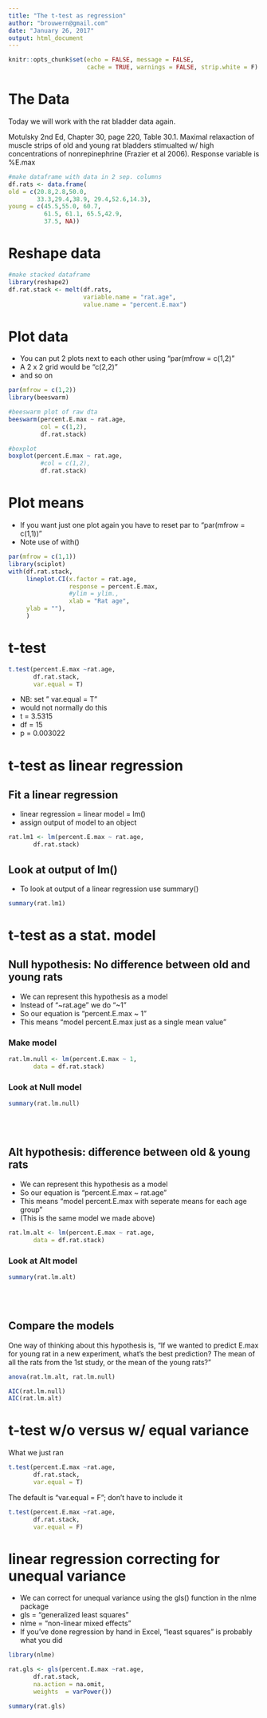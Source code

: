 ```yaml
---
title: "The t-test as regression"
author: "brouwern@gmail.com"
date: "January 26, 2017"
output: html_document
---
```



```r
knitr::opts_chunk$set(echo = FALSE, message = FALSE,
                      cache = TRUE, warnings = FALSE, strip.white = F)
```



# The Data

Today we will work with the rat bladder data again.

Motulsky 2nd Ed, Chapter 30, page 220, Table 30.1.  Maximal relaxaction of muscle strips of old and young rat bladders stimualted w/ high concentrations of nonrepinephrine (Frazier et al 2006).  Response variable is %E.max

```r
#make dataframe with data in 2 sep. columns
df.rats <- data.frame(
old = c(20.8,2.8,50.0,
        33.3,29.4,38.9, 29.4,52.6,14.3),
young = c(45.5,55.0, 60.7, 
          61.5, 61.1, 65.5,42.9,
          37.5, NA))


```



# Reshape data

```r
#make stacked dataframe
library(reshape2)
df.rat.stack <- melt(df.rats,
                     variable.name = "rat.age",
                     value.name = "percent.E.max")


```

# Plot data

* You can put 2 plots next to each other using "par(mfrow = c(1,2)"
* A 2 x 2 grid would be "c(2,2)"
* and so on

```r
par(mfrow = c(1,2))
library(beeswarm)

#beeswarm plot of raw dta
beeswarm(percent.E.max ~ rat.age, 
         col = c(1,2),
         df.rat.stack)

#boxplot
boxplot(percent.E.max ~ rat.age, 
         #col = c(1,2),
         df.rat.stack)

```



# Plot means

* If you want just one plot again you have to reset par to "par(mfrow = c(1,1))"
* Note use of with()
```r
par(mfrow = c(1,1))
library(sciplot)
with(df.rat.stack,
     lineplot.CI(x.factor = rat.age,
                 response = percent.E.max,
                 #ylim = ylim.,
                 xlab = "Rat age",
     ylab = ""),
     )
```


# t-test


```r
t.test(percent.E.max ~rat.age,
       df.rat.stack,
       var.equal = T)
```

* NB: set " var.equal = T"
* would not normally do this
* t = 3.5315
* df = 15
* p = 0.003022


# t-test as linear regression

## Fit a linear regression

* linear regression = linear model = lm()
* assign output of model to an object
```r
rat.lm1 <- lm(percent.E.max ~ rat.age,
       df.rat.stack)
```

## Look at output of lm()

* To look at output of a linear regression use summary()
```r
summary(rat.lm1)
```



# t-test as a stat. model 

## Null hypothesis: No difference between old and young rats

* We can  represent this hypothesis as a model
* Instead of "~rat.age" we do "~1"
* So our equation is "percent.E.max ~ 1"
* This means "model percent.E.max just as a single mean value"

### Make model

```r
rat.lm.null <- lm(percent.E.max ~ 1,
       data = df.rat.stack)
```

### Look at Null model

```r
summary(rat.lm.null)
```


<br><br>

## Alt hypothesis:  difference between old & young rats

* We can  represent this hypothesis as a model
* So our equation is "percent.E.max ~ rat.age"
* This means "model percent.E.max with seperate means for each age group"
* (This is the same model we made above)

```r
rat.lm.alt <- lm(percent.E.max ~ rat.age,
       data = df.rat.stack)
```


### Look at Alt model

```r
summary(rat.lm.alt)
```


<br><br>

## Compare the models

One way of thinking about this hypothesis is, "If we wanted to predict E.max for  young rat in a new experiment, what's the best prediction?  The mean of all the rats from the 1st study, or the mean of the young rats?"

```r
anova(rat.lm.alt, rat.lm.null)
```




```r

AIC(rat.lm.null)
AIC(rat.lm.alt)

```






# t-test w/o versus w/ equal variance

What we just ran
```r
t.test(percent.E.max ~rat.age,
       df.rat.stack,
       var.equal = T)
```


The default is "var.equal = F"; don't have to include it
```r
t.test(percent.E.max ~rat.age,
       df.rat.stack,
       var.equal = F)
```



# linear regression correcting for unequal variance

* We can correct for unequal variance using the gls() function in the nlme package
* gls = "generalized least squares"
* nlme = "non-linear mixed effects"
* If you've done regression by hand in Excel, "least squares" is probably what you did

```r
library(nlme)

rat.gls <- gls(percent.E.max ~rat.age,
       df.rat.stack, 
       na.action = na.omit,
       weights  = varPower())
```



```r
summary(rat.gls)
```

